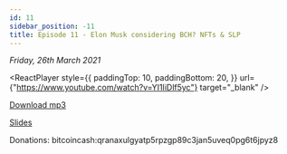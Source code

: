 ```yaml
---
id: 11
sidebar_position: -11
title: Episode 11 - Elon Musk considering BCH? NFTs & SLP
---
```



_Friday, 26th March 2021_

<ReactPlayer
  style={{
    paddingTop: 10,
    paddingBottom: 20,
  }}
  url={"https://www.youtube.com/watch?v=YI1IiDlf5yc"}
  target="_blank"
/>

[Download mp3](https://drive.google.com/file/d/148T9rw99TmsYWA26XjqnXt2gXMg4JJbq/view?usp=sharing)

[Slides](https://docs.google.com/presentation/d/1I_aR05x8CVeJo9s80VA-ENe3DicXyg18zLu9VZywUXw/edit?usp=sharing)

Donations: bitcoincash:qranaxulgyatp5rpzgp89c3jan5uveq0pg6t6jpyz8
